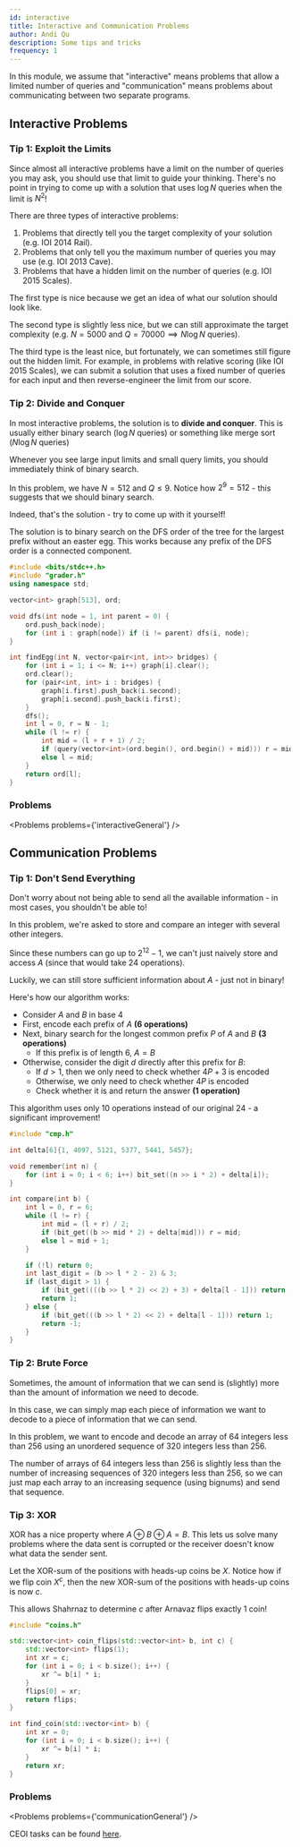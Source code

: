 ```yaml
---
id: interactive
title: Interactive and Communication Problems
author: Andi Qu
description: Some tips and tricks
frequency: 1
---
```


In this module, we assume that "interactive" means problems that allow a limited
number of queries and "communication" means problems about communicating between
two separate programs.

## Interactive Problems

### Tip 1: Exploit the Limits

Since almost all interactive problems have a limit on the number of queries you
may ask, you should use that limit to guide your thinking. There's no point in
trying to come up with a solution that uses $\log N$ queries when the limit is
$N^2$!

There are three types of interactive problems:

1. Problems that directly tell you the target complexity of your solution (e.g.
   IOI 2014 Rail).
2. Problems that only tell you the maximum number of queries you may use (e.g.
   IOI 2013 Cave).
3. Problems that have a hidden limit on the number of queries (e.g. IOI 2015
   Scales).

The first type is nice because we get an idea of what our solution should look
like.

The second type is slightly less nice, but we can still approximate the target
complexity (e.g. $N = 5000$ and $Q = 70000 \implies N \log N$ queries).

The third type is the least nice, but fortunately, we can sometimes still figure
out the hidden limit. For example, in problems with relative scoring (like IOI
2015 Scales), we can submit a solution that uses a fixed number of queries for
each input and then reverse-engineer the limit from our score.

### Tip 2: Divide and Conquer

In most interactive problems, the solution is to **divide and conquer**. This is
usually either binary search ($\log N$ queries) or something like merge sort
($N \log N$ queries)

Whenever you see large input limits and small query limits, you should
immediately think of binary search.

<FocusProblem problem={problems.interactiveDnC} />

In this problem, we have $N = 512$ and $Q \leq 9$. Notice how $2^9 = 512$ - this
suggests that we should binary search.

Indeed, that's the solution - try to come up with it yourself!

<Spoiler title="Solution">

The solution is to binary search on the DFS order of the tree for the largest
prefix without an easter egg. This works because any prefix of the DFS order is
a connected component.

```cpp
#include <bits/stdc++.h>
#include "grader.h"
using namespace std;

vector<int> graph[513], ord;

void dfs(int node = 1, int parent = 0) {
	ord.push_back(node);
	for (int i : graph[node]) if (i != parent) dfs(i, node);
}

int findEgg(int N, vector<pair<int, int>> bridges) {
	for (int i = 1; i <= N; i++) graph[i].clear();
	ord.clear();
	for (pair<int, int> i : bridges) {
		graph[i.first].push_back(i.second);
		graph[i.second].push_back(i.first);
	}
	dfs();
	int l = 0, r = N - 1;
	while (l != r) {
		int mid = (l + r + 1) / 2;
		if (query(vector<int>(ord.begin(), ord.begin() + mid))) r = mid - 1;
		else l = mid;
	}
	return ord[l];
}
```

</Spoiler>

### Problems

<Problems problems={'interactiveGeneral'} />

## Communication Problems

### Tip 1: Don't Send Everything

Don't worry about not being able to send all the available information - in most
cases, you shouldn't be able to!

<FocusProblem problem={problems.communicationCareLess} />

In this problem, we're asked to store and compare an integer with several other
integers.

Since these numbers can go up to $2^{12} - 1$, we can't just naively store and
access $A$ (since that would take 24 operations).

Luckily, we can still store sufficient information about $A$ - just not in
binary!

<Spoiler title="Solution">

Here's how our algorithm works:

- Consider $A$ and $B$ in base 4
- First, encode each prefix of $A$ **(6 operations)**
- Next, binary search for the longest common prefix $P$ of $A$ and $B$ **(3
  operations)**
  - If this prefix is of length 6, $A = B$
- Otherwise, consider the digit $d$ directly after this prefix for $B$:
  - If $d > 1$, then we only need to check whether $4P + 3$ is encoded
  - Otherwise, we only need to check whether $4P$ is encoded
  - Check whether it is and return the answer **(1 operation)**

This algorithm uses only 10 operations instead of our original 24 - a
significant improvement!

```cpp
#include "cmp.h"

int delta[6]{1, 4097, 5121, 5377, 5441, 5457};

void remember(int n) {
	for (int i = 0; i < 6; i++) bit_set((n >> i * 2) + delta[i]);
}

int compare(int b) {
	int l = 0, r = 6;
	while (l != r) {
		int mid = (l + r) / 2;
		if (bit_get((b >> mid * 2) + delta[mid])) r = mid;
		else l = mid + 1;
	}

	if (!l) return 0;
	int last_digit = (b >> l * 2 - 2) & 3;
	if (last_digit > 1) {
		if (bit_get((((b >> l * 2) << 2) + 3) + delta[l - 1])) return -1;
		return 1;
	} else {
		if (bit_get(((b >> l * 2) << 2) + delta[l - 1])) return 1;
		return -1;
	}
}
```

</Spoiler>

### Tip 2: Brute Force

Sometimes, the amount of information that we can send is (slightly) more than
the amount of information we need to decode.

In this case, we can simply map each piece of information we want to decode to a
piece of information that we can send.

<FocusProblem problem={problems.communicationPermutations} />

In this problem, we want to encode and decode an array of 64 integers less than
256 using an unordered sequence of 320 integers less than 256.

The number of arrays of 64 integers less than 256 is slightly less than the
number of increasing sequences of 320 integers less than 256, so we can just map
each array to an increasing sequence (using bignums) and send that sequence.

### Tip 3: XOR

XOR has a nice property where $A \oplus B \oplus A = B$. This lets us solve many
problems where the data sent is corrupted or the receiver doesn't know what data
the sender sent.

<FocusProblem problem={problems.communicationXOR} />

<Spoiler title="Solution">

Let the XOR-sum of the positions with heads-up coins be $X$. Notice how if we
flip coin $X ^ c$, then the new XOR-sum of the positions with heads-up coins is
now $c$.

This allows Shahrnaz to determine $c$ after Arnavaz flips exactly 1 coin!

```cpp
#include "coins.h"

std::vector<int> coin_flips(std::vector<int> b, int c) {
	std::vector<int> flips(1);
	int xr = c;
	for (int i = 0; i < b.size(); i++) {
		xr ^= b[i] * i;
	}
	flips[0] = xr;
	return flips;
}

int find_coin(std::vector<int> b) {
	int xr = 0;
	for (int i = 0; i < b.size(); i++) {
		xr ^= b[i] * i;
	}
	return xr;
}
```

</Spoiler>

### Problems

<Problems problems={'communicationGeneral'} />

CEOI tasks can be found [here](http://ceoi.inf.elte.hu/tasks-archive/).
